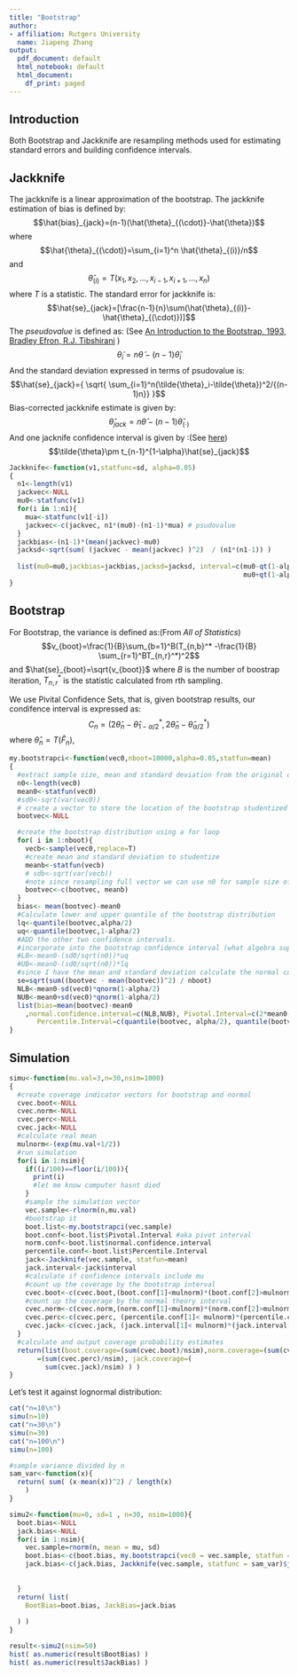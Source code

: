 ---
title: "Bootstrap"
author:
- affiliation: Rutgers University
  name: Jiapeng Zhang
output:
  pdf_document: default
  html_notebook: default
  html_document:
    df_print: paged
---

## Introduction 
Both Bootstrap and Jackknife are resampling methods used for estimating standard errors and building confidence intervals. 


## Jackknife 
The jackknife is a linear approximation of the bootstrap. 
The jackknife estimation of bias is defined by:
$$\hat{bias}_{jack}=(n-1)(\hat{\theta}_{(\cdot)}-\hat{\theta})$$
where
$$\hat{\theta}_{(\cdot)}=\sum_{i=1}^n \hat{\theta}_{(i)}/n$$
and
$$\hat{\theta}_{(i)}=T(x_1, x_2,...,x_{i-1}, x_{i+1}, ..., x_n)$$
where $T$ is a statistic. 
The standard error for jackknife is:
$$\hat{se}_{jack}=[\frac{n-1}{n}\sum(\hat{\theta}_{(i)}-\hat{\theta}_{(\cdot)})]$$
The *pseudovalue* is defined as: (See [An Introduction to the Bootstrap, 1993, Bradley Efron, R.J. Tibshirani](https://books.google.com/books?id=gLlpIUxRntoC&lpg=PR14&ots=A9yt_5N5y8&lr&pg=PA141#v=onepage&q&f=false) )
$$\tilde{\theta}_i=n\tilde{\theta}-(n-1)\hat{\theta}_i$$
And the standard deviation expressed in terms of psudovalue is:
$$\hat{se}_{jack}={ \sqrt{ \sum_{i=1}^n(\tilde{\theta}_i-\tilde{\theta})^2/{(n-1)n}} }$$
Bias-corrected jackknife estimate is given by:
$$ \hat{\theta}_{jack}=n\hat{\theta}-(n-1)\hat{\theta}_{(\cdot)}$$
And one jacknife confidence interval is given by :(See [here](https://books.google.com/books?id=gLlpIUxRntoC&lpg=PR14&ots=A9yt_5N5y8&lr&pg=PA145#v=onepage&q&f=false))
$$\tilde{\theta}\pm t_{n-1}^{1-\alpha}\hat{se}_{jack}$$
```{r}
Jackknife<-function(v1,statfunc=sd, alpha=0.05)
{
  n1<-length(v1)
  jackvec<-NULL
  mu0<-statfunc(v1)
  for(i in 1:n1){
    mua<-statfunc(v1[-i])
    jackvec<-c(jackvec, n1*(mu0)-(n1-1)*mua) # psudovalue 
  }
  jackbias<-(n1-1)*(mean(jackvec)-mu0)
  jacksd<-sqrt(sum( (jackvec - mean(jackvec) )^2)  / (n1*(n1-1)) ) 
  
  list(mu0=mu0,jackbias=jackbias,jacksd=jacksd, interval=c(mu0-qt(1-alpha, df=n1-1)*jacksd,
                                                           mu0+qt(1-alpha, df=n1-1)*jacksd))
}


```
## Bootstrap 
For Bootstrap, the variance is defined as:(From *All of Statistics*)
$$v_{boot}=\frac{1}{B}\sum_{b=1}^B(T_{n,b}^* -\frac{1}{B} \sum_{r=1}^BT_{n,r}^*)^2$$
and $\hat{se}_{boot}=\sqrt{v_{boot}}$
where $B$ is the number of boostrap iteration, $T_{n,r}^*$ is the statistic calculated from rth sampling. 

We use Pivital Confidence Sets, that is, given bootstrap results, our condifence interval is expressed as:
$$C_n=(2\hat{\theta}_n-\hat{\theta}_{1-\alpha/2}^*, 2\hat{\theta}_n-\hat{\theta}_{\alpha/2}^*)$$
where $\hat{\theta}_n= T(\hat{F}_n)$, 
```{r}
my.bootstrapci<-function(vec0,nboot=10000,alpha=0.05,statfun=mean)
{
  #extract sample size, mean and standard deviation from the original data
  n0<-length(vec0)
  mean0<-statfun(vec0)
  #sd0<-sqrt(var(vec0))
  # create a vector to store the location of the bootstrap studentized deviation vector
  bootvec<-NULL

  #create the bootstrap distribution using a for loop
  for( i in 1:nboot){
    vecb<-sample(vec0,replace=T)
    #create mean and standard deviation to studentize
    meanb<-statfun(vecb)
    # sdb<-sqrt(var(vecb))
    #note since resampling full vector we can use n0 for sample size of vecb
    bootvec<-c(bootvec, meanb)
  }
  bias<- mean(bootvec)-mean0
  #Calculate lower and upper quantile of the bootstrap distribution
  lq<-quantile(bootvec,alpha/2)
  uq<-quantile(bootvec,1-alpha/2)
  #ADD the other two confidence intervals.
  #incorporate into the bootstrap confidence interval (what algebra supports this?) and output result
  #LB<-mean0-(sd0/sqrt(n0))*uq
  #UB<-mean0-(sd0/sqrt(n0))*lq
  #since I have the mean and standard deviation calculate the normal confidence interval here as well
  se=sqrt(sum((bootvec - mean(bootvec))^2) / nboot)
  NLB<-mean0-sd(vec0)*qnorm(1-alpha/2)
  NUB<-mean0+sd(vec0)*qnorm(1-alpha/2)
  list(bias=mean(bootvec)-mean0
    ,normal.confidence.interval=c(NLB,NUB), Pivotal.Interval=c(2*mean0-uq, 2*mean0-lq), 
       Percentile.Interval=c(quantile(bootvec, alpha/2), quantile(bootvec, 1-alpha/2)))
}

```

## Simulation


```{r}
simu<-function(mu.val=3,n=30,nsim=1000)
{
  #create coverage indicator vectors for bootstrap and normal
  cvec.boot<-NULL
  cvec.norm<-NULL
  cvec.perc<-NULL
  cvec.jack<-NULL
  #calculate real mean
  mulnorm<-(exp(mu.val+1/2))
  #run simulation
  for(i in 1:nsim){
    if((i/100)==floor(i/100)){
      print(i)
      #let me know computer hasnt died
    }
    #sample the simulation vector
    vec.sample<-rlnorm(n,mu.val)
    #bootstrap it
    boot.list<-my.bootstrapci(vec.sample)
    boot.conf<-boot.list$Pivotal.Interval #aka pivot interval 
    norm.conf<-boot.list$normal.confidence.interval
    percentile.conf<-boot.list$Percentile.Interval
    jack<-Jackknife(vec.sample, statfun=mean)
    jack.interval<-jack$interval
    #calculate if confidence intervals include mu
    #count up the coverage by the bootstrap interval
    cvec.boot<-c(cvec.boot,(boot.conf[1]<mulnorm)*(boot.conf[2]>mulnorm))
    #count up the coverage by the normal theory interval
    cvec.norm<-c(cvec.norm,(norm.conf[1]<mulnorm)*(norm.conf[2]>mulnorm))
    cvec.perc<-c(cvec.perc, (percentile.conf[1]< mulnorm)*(percentile.conf[2]>mulnorm) )
    cvec.jack<-c(cvec.jack, (jack.interval[1]< mulnorm)*(jack.interval[2]>mulnorm))
  }
  #calculate and output coverage probability estimates
  return(list(boot.coverage=(sum(cvec.boot)/nsim),norm.coverage=(sum(cvec.norm)/nsim), perc.coverage
       =(sum(cvec.perc)/nsim), jack.coverage=(
         sum(cvec.jack)/nsim) ) )
}

```

Let's test it against lognormal distribution:
```{r}
cat("n=10\n")
simu(n=10)
cat("n=30\n")
simu(n=30)
cat("n=100\n")
simu(n=100)
```


```{r}
#sample variance divided by n 
sam_var<-function(x){
  return( sum( (x-mean(x))^2) / length(x)
    )
}
```

```{r}
simu2<-function(mu=0, sd=1 , n=30, nsim=1000){
  boot.bias<-NULL
  jack.bias<-NULL
  for(i in 1:nsim){
    vec.sample=rnorm(n, mean = mu, sd)
    boot.bias<-c(boot.bias, my.bootstrapci(vec0 = vec.sample, statfun = sam_var)$bias )
    jack.bias<-c(jack.bias, Jackknife(vec.sample, statfunc = sam_var)$jackbias )
                 
                 
  }
  return( list(
    BootBias=boot.bias, JackBias=jack.bias
    
  ) )
}
```

```{r}
result<-simu2(nsim=50)
hist( as.numeric(result$BootBias) )
hist( as.numeric(result$JackBias) )
```


